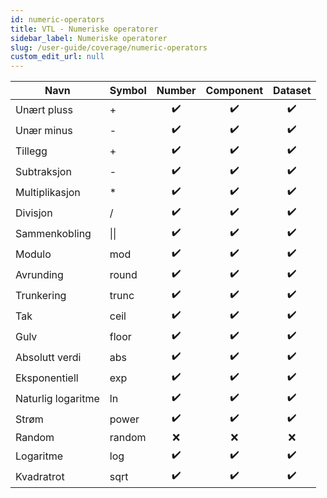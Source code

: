 ```yaml
---
id: numeric-operators
title: VTL - Numeriske operatorer
sidebar_label: Numeriske operatorer
slug: /user-guide/coverage/numeric-operators
custom_edit_url: null
---
```


| Navn               | Symbol       |       Number       |     Component      |      Dataset       |
| ------------------ | :----------- | :----------------: | :----------------: | :----------------: |
| Unært pluss        | +            | :heavy_check_mark: | :heavy_check_mark: | :heavy_check_mark: |
| Unær minus         | -            | :heavy_check_mark: | :heavy_check_mark: | :heavy_check_mark: |
| Tillegg            | +            | :heavy_check_mark: | :heavy_check_mark: | :heavy_check_mark: |
| Subtraksjon        | -            | :heavy_check_mark: | :heavy_check_mark: | :heavy_check_mark: |
| Multiplikasjon     | \*           | :heavy_check_mark: | :heavy_check_mark: | :heavy_check_mark: |
| Divisjon           | /            | :heavy_check_mark: | :heavy_check_mark: | :heavy_check_mark: |
| Sammenkobling      | &#124;&#124; | :heavy_check_mark: | :heavy_check_mark: | :heavy_check_mark: |
| Modulo             | mod          | :heavy_check_mark: | :heavy_check_mark: | :heavy_check_mark: |
| Avrunding          | round        | :heavy_check_mark: | :heavy_check_mark: | :heavy_check_mark: |
| Trunkering         | trunc        | :heavy_check_mark: | :heavy_check_mark: | :heavy_check_mark: |
| Tak                | ceil         | :heavy_check_mark: | :heavy_check_mark: | :heavy_check_mark: |
| Gulv               | floor        | :heavy_check_mark: | :heavy_check_mark: | :heavy_check_mark: |
| Absolutt verdi     | abs          | :heavy_check_mark: | :heavy_check_mark: | :heavy_check_mark: |
| Eksponentiell      | exp          | :heavy_check_mark: | :heavy_check_mark: | :heavy_check_mark: |
| Naturlig logaritme | ln           | :heavy_check_mark: | :heavy_check_mark: | :heavy_check_mark: |
| Strøm              | power        | :heavy_check_mark: | :heavy_check_mark: | :heavy_check_mark: |
| Random             | random       |        :x:         |        :x:         |        :x:         |
| Logaritme          | log          | :heavy_check_mark: | :heavy_check_mark: | :heavy_check_mark: |
| Kvadratrot         | sqrt         | :heavy_check_mark: | :heavy_check_mark: | :heavy_check_mark: |
